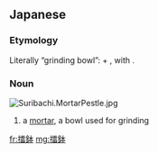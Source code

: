 ==Japanese==
{{ja-kanjitab|擂|鉢}}
{{wikipedia|Suribachi}}

===Etymology===
Literally “grinding bowl”:
{{m|ja|擂||grind|tr=[[すり]], [[suri]]|sc=Jpan}}
+ {{m|ja|鉢||bowl|tr=[[はち]], [[hachi]]|sc=Jpan}},
with {{rendaku|すりばち}}.

===Noun===
[[Image:Suribachi.MortarPestle.jpg|thumb]]
{{ja-noun|すりばち}}

# a [[mortar]], a bowl used for grinding

[[fr:擂鉢]]
[[mg:擂鉢]]